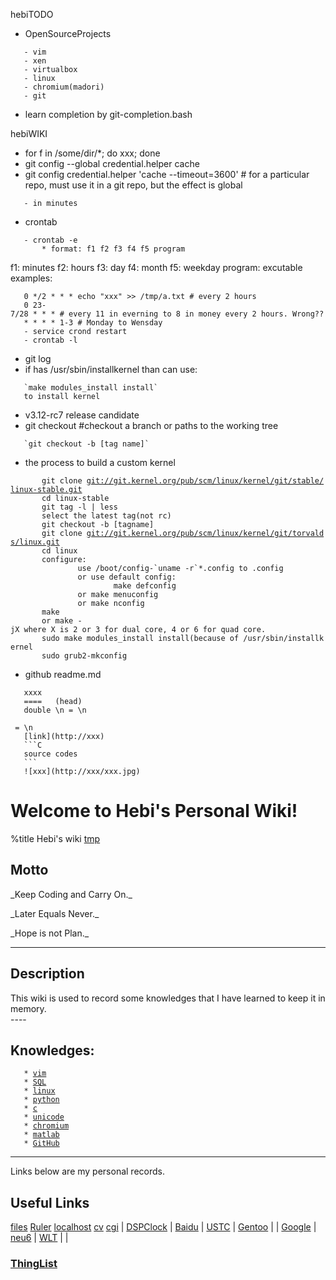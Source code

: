 hebiTODO
* OpenSourceProjects
	- vim
	- xen
	- virtualbox
	- linux
	- chromium(madori)
	- git
* learn completion by git-completion.bash


hebiWIKI
* for f in /some/dir/*; do xxx; done
* git config --global credential.helper cache
* git config credential.helper 'cache --timeout=3600'  # for a particular repo, must use it in a git repo, but the effect is global
	- in minutes
* crontab
	- crontab -e
		* format: f1 f2 f3 f4 f5 program
f1: minutes
f2: hours
f3: day
f4: month
f5: weekday
program: excutable
examples:
	0 */2 * * * echo "xxx" >> /tmp/a.txt # every 2 hours
	0 23-7/28 * * * # every 11 in everning to 8 in money every 2 hours. Wrong??
	* * * * 1-3	# Monday to Wensday
	- service crond restart
	- crontab -l

* git log
* if has /usr/sbin/installkernel than can use:
	`make modules_install install`
	to install kernel
* v3.12-rc7 release candidate
* git checkout #checkout a branch or paths to the working tree
	`git checkout -b [tag name]`

* the process to build a custom kernel
        git clone git://git.kernel.org/pub/scm/linux/kernel/git/stable/linux-stable.git 
        cd linux-stable 
        git tag -l | less 
        select the latest tag(not rc) 
        git checkout -b [tagname] 
        git clone git://git.kernel.org/pub/scm/linux/kernel/git/torvalds/linux.git 
        cd linux 
        configure: 
                use /boot/config-`uname -r`*.config to .config 
                or use default config: 
                        make defconfig 
                or make menuconfig 
                or make nconfig 
        make 
        or make -jX where X is 2 or 3 for dual core, 4 or 6 for quad core. 
        sudo make modules_install install(because of /usr/sbin/installkernel 
        sudo grub2-mkconfig

* github readme.md
	xxxx
	====   (head)
	double \n = \n
	<br/> = \n
	[link](http://xxx)
	```C
	source codes
	```
	![xxx](http://xxx/xxx.jpg)




= Welcome to Hebi's Personal Wiki! =
{{http://www.catb.org/hacker-emblem/glider.png|icon}}
%title Hebi's wiki
[[tmp]]
== Motto ==
_Keep Coding and Carry On._

_Later Equals Never._

_Hope is not Plan._
----
== Description ==
This wiki is used to record some knowledges that I have learned to keep it in memory.<br>
----
== Knowledges: ==
	* [[vim]]
	* [[SQL]]
	* [[linux]]
	* [[python]]
	* [[c]]
	* [[unicode]]
	* [[chromium]]
	* [[matlab]]
	* [[GitHub]]
----
Links below are my personal records.

== Useful Links ==
[[http://home.ustc.edu.cn/~lihebi/file|files]] [[js/ruler|Ruler]] [[http://localhost:8000|localhost]]
[[cv]]
[[http://localhost:8000/cgi-bin/script.cgi|cgi]]
| [[js/clock|DSPClock]]        | [[http://www.baidu.com|Baidu]] | [[http://www.ustc.edu.cn|USTC]] | [[http://www.gentoo.org|Gentoo]] |
| [[http://google.com|Google]] | [[http://bt.neu6.edu.cn|neu6]] | [[http://wlt.ustc.edu.cn|WLT]]  |                                  |

=== [[ThingList]] ===
